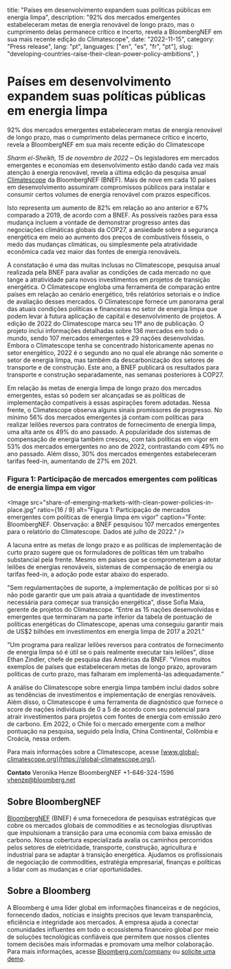   title: "Países em desenvolvimento expandem suas políticas públicas em energia limpa",
  description: "92% dos mercados emergentes estabeleceram metas de energia renovável de longo prazo, mas o cumprimento delas permanece crítico e incerto, revela a BloombergNEF em sua mais recente edição do Climatescope",
  date: "2022-11-15",
  category: "Press release",
  lang: "pt",
  languages: ["en", "es", "fr", "pt"],
  slug: "developing-countries-raise-their-clean-power-policy-ambitions",
}



# Países em desenvolvimento expandem suas políticas públicas em energia limpa

92% dos mercados emergentes estabeleceram metas de energia renovável de longo prazo, mas o cumprimento delas permanece crítico e incerto, revela a BloombergNEF em sua mais recente edição do Climatescope

_Sharm el-Sheikh, 15 de novembro de 2022_ – Os legisladores em mercados emergentes e economias em desenvolvimento estão dando cada vez mais atenção à energia renovável, revela a última edição da pesquisa anual [Climatescope](https://global-climatescope.org/) da BloombergNEF (BNEF). Mais de nove em cada 10 países em desenvolvimento assumiram compromissos públicos para instalar e consumir certos volumes de energia renovável com prazos específicos.

Isto representa um aumento de 82% em relação ao ano anterior e 67% comparado a 2019, de acordo com a BNEF. As possíveis razões para essa mudança incluem a vontade de demonstrar progresso antes das negociações climáticas globais da COP27, a ansiedade sobre a segurança energética em meio ao aumento dos preços de combustíveis fósseis, o medo das mudanças climáticas, ou simplesmente pela atratividade econômica cada vez maior das fontes de energia renováveis. 

A constatação é uma das muitas inclusas no Climatescope, pesquisa anual realizada pela BNEF para avaliar as condições de cada mercado no que tange a atratividade para novos investimentos em projetos de transição energética. O Climatescope engloba uma ferramenta de comparação entre países em relação ao cenário energético, três relatórios setoriais e o índice de avaliação desses mercados. O Climatescope fornece um panorama geral das atuais condições políticas e financeiras no setor de energia limpa que podem levar à futura aplicação de capital e desenvolvimento de projetos. A edição de 2022 do Climatescope marca seu 11º ano de publicação. O projeto inclui informações detalhadas sobre 136 mercados em todo o mundo, sendo 107 mercados emergentes e 29 nações desenvolvidas. Embora o Climatescope tenha se concentrado historicamente apenas no setor energético, 2022 é o segundo ano no qual ele abrange não somente o setor de energia limpa, mas também da descarbonização dos setores de transporte e de construção. Este ano, a BNEF publicará os resultados para transporte e construção separadamente, nas semanas posteriores à COP27.

Em relação às metas de energia limpa de longo prazo dos mercados emergentes, estas só podem ser alcançadas se as políticas de implementação compatíveis à essas aspirações forem adotadas. Nessa frente, o Climatescope observa alguns sinais promissores de progresso. No mínimo 56% dos mercados emergentes já contam com políticas para realizar leilões reversos para contratos de fornecimento de energia limpa, uma alta ante os 49% do ano passado. A popularidade dos sistemas de compensação de energia também cresceu, com tais políticas em vigor em 53% dos mercados emergentes no ano de 2022, contrastando com 49% no ano passado. Além disso, 30% dos mercados emergentes estabeleceram tarifas feed-in, aumentando de 27% em 2021.

### Figura 1: Participação de mercados emergentes com políticas de energia limpa em vigor

<Image
  src="share-of-emerging-markets-with-clean-power-policies-in-place.jpg"
  ratio={16 / 9}
  alt="Figura 1: Participação de mercados emergentes com políticas de energia limpa em vigor"
  caption="Fonte: BloombergNEF. Observação: a BNEF pesquisou 107 mercados emergentes para o relatório do Climatescope. Dados até julho de 2022."
/>

A lacuna entre as metas de longo prazo e as políticas de implementação de curto prazo sugere que os formuladores de políticas têm um trabalho substancial pela frente. Mesmo em países que se comprometeram a adotar leilões de energias renováveis, sistemas de compensação de energia ou tarifas feed-in, a adoção pode estar abaixo do esperado. 

"Sem regulamentações de suporte, a implementação de políticas por si só não pode garantir que um país atraia a quantidade de investimentos necessária para começar sua transição energética", disse Sofia Maia, gerente de projetos do Climatescope. “Entre as 15 nações desenvolvidas e emergentes que terminaram na parte inferior da tabela de pontuação de políticas energéticas do Climatescope, apenas uma conseguiu garantir mais de US$2 bilhões em investimentos em energia limpa de 2017 a 2021.”

"Um programa para realizar leilões reversos para contratos de fornecimento de energia limpa só é útil se o país realmente executar tais leilões", disse Ethan Zindler, chefe de pesquisa das Américas da BNEF. "Vimos muitos exemplos de países que estabeleceram metas de longo prazo, aprovaram políticas de curto prazo, mas falharam em implementá-las adequadamente.”

A análise do Climatescope sobre energia limpa também inclui dados sobre as tendências de investimentos e implementação de energias renováveis. Além disso, o Climatescope é uma ferramenta de diagnóstico que fornece o score de nações individuais de 0 a 5 de acordo com seu potencial para atrair investimentos para projetos com fontes de energia com emissão zero de carbono. Em 2022, o Chile foi o mercado emergente com a melhor pontuação na pesquisa, seguido pela Índia, China Continental, Colômbia e Croácia, nessa ordem.

Para mais informações sobre a Climatescope, acesse [www.global-climatescope.org](https://global-climatescope.org/).

**Contato**
Veronika Henze
BloombergNEF
+1-646-324-1596
[vhenze@bloomberg.net](mailto:vhenze@bloomberg.net)

## Sobre BloombergNEF

[BloombergNEF](https://about.bnef.com/) (BNEF) é uma fornecedora de pesquisas estratégicas que cobre os mercados globais de commodities e as tecnologias disruptivas que impulsionam a transição para uma economia com baixa emissão de carbono. Nossa cobertura especializada avalia os caminhos percorridos pelos setores de eletricidade, transporte, construção, agricultura e industrial para se adaptar à transição energética. Ajudamos os profissionais de negociação de commodities, estratégia empresarial, finanças e políticas a lidar com as mudanças e criar oportunidades.

## Sobre a Bloomberg

A Bloomberg é uma líder global em informações financeiras e de negócios, fornecendo dados, notícias e insights precisos que levam transparência, eficiência e integridade aos mercados. A empresa ajuda a conectar comunidades influentes em todo o ecossistema financeiro global por meio de soluções tecnológicas confiáveis que permitem que nossos clientes tomem decisões mais informadas e promovam uma melhor colaboração. Para mais informações, acesse [Bloomberg.com/company](https://www.bloomberg.com/company) ou [solicite uma demo](https://www.bloomberg.com/professional/request-demo/?utm_source=bbg-pr&bbgsum=dg-ws-core-pr).
